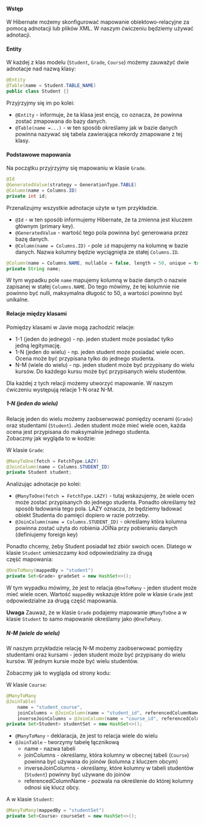 #### Wstęp
W Hibernate możemy skonfigurować mapowanie obiektowo-relacyjne za pomocą adnotacji lub plików XML. W naszym ćwiczeniu będziemy używać adnotacji.


#### Entity
W każdej z klas modelu (`Student`, `Grade`, `Course`) możemy zauważyć dwie adnotacje nad nazwą klasy:

```java
@Entity
@Table(name = Student.TABLE_NAME)
public class Student {}
```
Przyjrzyjmy się im po kolei:

* `@Entity` - informuje, że ta klasa jest encją, co oznacza, że powinna zostać zmapowana do bazy danych.
* `@Table(name =...)` - w ten sposób określamy jak w bazie danych powinna nazywać się tabela zawierająca rekordy zmapowane z tej klasy.


#### Podstawowe mapowania

Na początku przyjrzyjmy się mapowaniu w klasie `Grade`.

```java
@Id
@GeneratedValue(strategy = GenerationType.TABLE)
@Column(name = Columns.ID)
private int id;
```
Przenalizujmy wszystkie adnotacje użyte w tym przykładzie.

* `@Id` - w ten sposób informujemy Hibernate, że ta zmienna jest kluczem głównym (primary key).
* `@GeneratedValue` - wartość tego pola powinna być generowana przez bazę danych.
* `@Column(name = Columns.ID)` - pole `id` mapujemy na kolumnę w bazie danych. Nazwa kolumny będzie wyciągnięta ze stałej `Columns.ID`.

```java
@Column(name = Columns.NAME, nullable = false, length = 50, unique = true)
private String name;
```
W tym wypadku pole `name` mapujemy kolumną w bazie danych o nazwie zapisanej w stałej `Columns.NAME`. Do tego mówimy, że tej kolumnie nie powinno być nulli, maksymalna długość to 50, a wartości powinno być unikalne.

#### Relacje między klasami
Pomiędzy klasami w Javie mogą zachodzić relacje:

* 1-1 (jeden do jednego) - np. jeden student może posiadać tylko jedną legitymację.
* 1-N (jeden do wielu) - np. jeden student może posiadać wiele ocen. Ocena może być przypisana tylko do jednego studenta.
* N-M (wiele do wielu) - np. jeden student może być przypisany do wielu kursów. Do każdego kursu może być przypisanych wielu studentów.

Dla każdej z tych relacji możemy utworzyć mapowanie. W naszym ćwiczeniu występują relacje 1-N oraz N-M.

##### 1-N (jeden do wielu)
Relację jeden do wielu możemy zaobserwować pomiędzy ocenami (`Grade`) oraz studentami (`Student`). Jeden student może mieć wiele ocen, każda ocena jest przypisana do maksymalnie jednego studenta.  
Zobaczmy jak wygląda to w kodzie:  

W klasie `Grade`:
```java
@ManyToOne(fetch = FetchType.LAZY)
@JoinColumn(name = Columns.STUDENT_ID)
private Student student;
```
Analizując adnotacje po kolei:

* `@ManyToOne(fetch = FetchType.LAZY)` - tutaj wskazujemy, że wiele ocen może zostać przypisanych do jednego studenta. Ponadto określamy też sposób ładowania tego pola. LAZY oznacza, że będziemy ładować obiekt Studenta do pamięci dopiero w razie potrzeby.
* `@JoinColumn(name = Columns.STUDENT_ID)` - określamy która kolumna powinna zostać użyta do robienia JOINa przy pobieraniu danych (definiujemy foreign key)


Ponadto chcemy, żeby Student posiadał też zbiór swoich ocen. Dlatego w klasie `Student` umieszczamy kod odpowiedzialny za drugą część mapowania:
```java
@OneToMany(mappedBy = "student")
private Set<Grade> gradeSet = new HashSet<>();
```
W tym wypadku mówimy, że jest to relacja `@OneToMany` - jeden student może mieć wiele ocen. Wartość `mappedBy` wskazuje które pole w klasie `Grade` jest odpowiedzialne za drugą część mapowania.

**Uwaga** Zauważ, że w klasie `Grade` podajemy mapowanie `@ManyToOne` a w klasie `Student` to samo mapowanie określamy jako `@OneToMany`.


##### N-M (wiele do wielu)

W naszym przykładzie relację N-M możemy zaobserwować pomiędzy studentami oraz kursami - jeden student może być przypisany do wielu kursów. W jednym kursie może być wielu studentów.

Zobaczmy jak to wygląda od strony kodu:

W klasie `Course`:
```java
@ManyToMany
@JoinTable(
    name = "student_course",
    joinColumns = @JoinColumn(name = "student_id", referencedColumnName = "ID"),
    inverseJoinColumns = @JoinColumn(name = "course_id", referencedColumnName = "ID"))
private Set<Student> studentSet = new HashSet<>();
```
* `@ManyToMany` - deklaracja, że jest to relacja wiele do wielu
* `@JoinTable` - tworzymy tabelę łącznikową
  * name - nazwa tabeli
  * joinColumns - określamy, która kolumny w obecnej tabeli (`Course`) powinna być używana do joinów (kolumna z kluczem obcym)
  * inverseJoinColumns - określamy, które kolumny w tabeli studentów (`Student`) powinny być używane do joinów
  * referencedColumnName - pozwala na określenie do której kolumny odnosi się klucz obcy.

A w klasie `Student`:
```java
@ManyToMany(mappedBy = "studentSet")
private Set<Course> courseSet = new HashSet<>();
```
